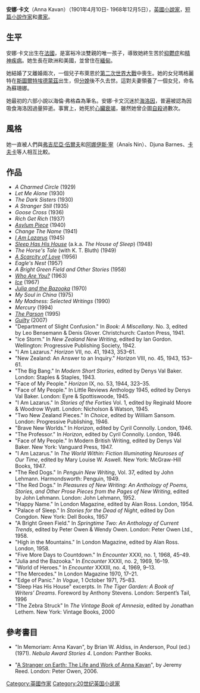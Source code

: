 '''安娜·卡文'''（Anna Kavan）（1901年4月10日- 1968年12月5日），[[英國|英國]][[小說家|小說家]]，[[短篇小說|短篇小說]][[作家|作家]]和[[畫家|畫家]]。

==生平==
安娜·卡文出生在[[法國|法國]]，是富裕冷淡雙親的唯一孩子，導致她終生苦於[[抑鬱症|抑鬱症]]和[[精神|精神]][[疾病|疾病]]。她生長在歐洲和美國，並曾住在[[緬甸|緬甸]]。

她結婚了又離婚兩次，一個兒子布萊恩於[[第二次世界大戰|第二次世界大戰]]中喪生。她的女兒瑪格麗特在[[斯圖爾特埃德蒙茲|斯圖爾特埃德蒙茲]]出生，但[[分娩|分娩]]後不久去世。這對夫妻領養了一個女兒，命名為蘇珊娜。

她最初的六部小說以海倫·弗格森為筆名。安娜·卡文沉迷於[[海洛因|海洛因]]，普遍被認為因吸食海洛因過量猝逝。事實上，她死於[[心臟衰竭|心臟衰竭]]，雖然她曾企圖[[自殺|自殺]]過數次。

==風格==
她一直被人們與[[弗吉尼亞·伍爾夫|弗吉尼亞·伍爾夫]]和[[阿娜伊斯·寧|阿娜伊斯·寧]]（Anaïs Nin）、Djuna Barnes、[[卡夫卡|卡夫卡]]等人相互比較。

==作品==


{{Library resources box|by=yes|viaf=59084394}}

* ''A Charmed Circle'' (1929)
* ''Let Me Alone'' (1930)
* ''The Dark Sisters'' (1930)
* ''A Stranger Still'' (1935)
* ''Goose Cross'' (1936)
* ''Rich Get Rich'' (1937)
* ''[https://web.archive.org/web/20130927111338/http://www.peterowen.com/pages/modclas/asylum.htm Asylum Piece]'' (1940)
* ''Change The Name'' (1941)
* ''[https://web.archive.org/web/20130927111103/http://www.peterowen.com/pages/modclas/iamlazarus.html I Am Lazarus]'' (1945)
* ''[https://web.archive.org/web/20130927111100/http://www.peterowen.com/pages/modclas/sleep.htm Sleep Has His House]'' (a.k.a. ''The House of Sleep'') (1948)
* ''The Horse's Tale'' (with K. T. Bluth) (1949)
* ''[https://web.archive.org/web/20130927111105/http://www.peterowen.com/pages/modclas/scarcity.html A Scarcity of Love]'' (1956)
* ''Eagle's Nest'' (1957)
* ''A Bright Green Field and Other Stories'' (1958)
* ''[https://web.archive.org/web/20130927111722/http://www.peterowen.com/pages/modclas/whoru.htm Who Are You?]'' (1963)
* ''[https://web.archive.org/web/20130927111425/http://www.peterowen.com/pages/modclas/ice.htm Ice]'' (1967)
* ''[https://web.archive.org/web/20131103075147/http://www.peterowen.com/pages/modclas/juliabazooka.html Julia and the Bazooka]'' (1970)
* ''My Soul in China'' (1975)
* ''My Madness: Selected Writings'' (1990)
* ''Mercury'' (1994)
* ''[https://web.archive.org/web/20130927111944/http://www.peterowen.com/pages/modclas/parson.htm The Parson]'' (1995)
* ''[https://web.archive.org/web/20131215091228/http://www.peterowen.com/pages/fiction/Guilty.html Guilty]'' (2007)
* "Department of Slight Confusion." In ''Book: A Miscellany''. No. 3, edited by Leo Bensemann & Denis Glover. Christchurch: Caxton Press, 1941.
* "Ice Storm." In ''New Zealand New Writing'', edited by Ian Gordon. Wellington: Progressive Publishing Society, 1942.
* "I Am Lazarus." ''Horizon'' VII, no. 41, 1943, 353–61.
* "New Zealand: An Answer to an Inquiry." ''Horizon'' VIII, no. 45, 1943, 153–61.
* "The Big Bang." In ''Modern Short Stories'', edited by Denys Val Baker. London: Staples & Staples, 1943.
* "Face of My People." ''Horizon'' IX, no. 53, 1944, 323–35.
* "Face of My People." In Little Reviews Anthology 1945, edited by Denys Val Baker. London: Eyre & Spottiswoode, 1945.
* "I Am Lazarus." In ''Stories of the Forties'' Vol. 1, edited by Reginald Moore & Woodrow Wyatt. London: Nicholson & Watson, 1945.
* "Two New Zealand Pieces." In ''Choice'', edited by William Sansom. London: Progressive Publishing, 1946.
* "Brave New Worlds." In ''Horizon'', edited by Cyril Connolly. London, 1946.
* "The Professor." In ''Horizon'', edited by Cyril Connolly. London, 1946.
* "Face of My People." In Modern British Writing, edited by Denys Val Baker. New York: Vanguard Press, 1947.
* "I Am Lazarus." In ''The World Within: Fiction Illuminating Neuroses of Our Time'', edited by Mary Louise W. Aswell. New York: McGraw-Hill Books, 1947.
* "The Red Dogs." In ''Penguin New Writing'', Vol. 37, edited by John Lehmann. Harmondsworth: Penguin, 1949.
* "The Red Dogs." In ''Pleasures of New Writing: An Anthology of Poems, Stories, and Other Prose Pieces from the Pages of New Writing'', edited by John Lehmann. London: John Lehmann, 1952.
* "Happy Name." In London Magazine, edited by Alan Ross. London, 1954.
* "Palace of Sleep." In ''Stories for the Dead of Night'', edited by Don Congdon. New York: Dell Books, 1957
* "A Bright Green Field." In ''Springtime Two: An Anthology of Current Trends'', edited by Peter Owen & Wendy Owen. London: Peter Owen Ltd., 1958.
* "High in the Mountains." In London Magazine, edited by Alan Ross. London, 1958.
* "Five More Days to Countdown."  In ''Encounter'' XXXI, no. 1, 1968, 45–49.
* "Julia and the Bazooka." In ''Encounter'' XXXII, no. 2, 1969, 16–19.
* "World of Heroes." In ''Encounter'' XXXIII, no. 4, 1969, 9–13.
* "The Mercedes." In London Magazine 1970, 17–21.
* "Edge of Panic." ''In Vogue'', 1 October 1971, 75–83.
* "Sleep Has His House" excerpts. In ''The Tiger Garden: A Book of Writers’ Dreams''. Foreword by Anthony Stevens. London: Serpent’s Tail, 1996
* "The Zebra Struck" In ''The Vintage Book of Amnesia'', edited by Jonathan Lethem. New York: Vintage Books, 2000


==參考書目==
{{Refbegin|2}}
*"In Memoriam: Anna Kavan", by Brian W. Aldiss, in Anderson, Poul (ed.) (1971).  ''Nebula Award Stories 4''. London: Panther Books.
{{refend}}
*"[https://web.archive.org/web/20130927111245/http://www.peterowen.com/pages/nonfic/Stranger%20on%20Earth.html A Stranger on Earth: The Life and Work of Anna Kavan]", by Jeremy Reed.  London: Peter Owen, 2006.

{{Authority control}}
[[Category:英國作家|Category:英國作家]]
[[Category:20世纪英国小说家|Category:20世纪英国小说家]]